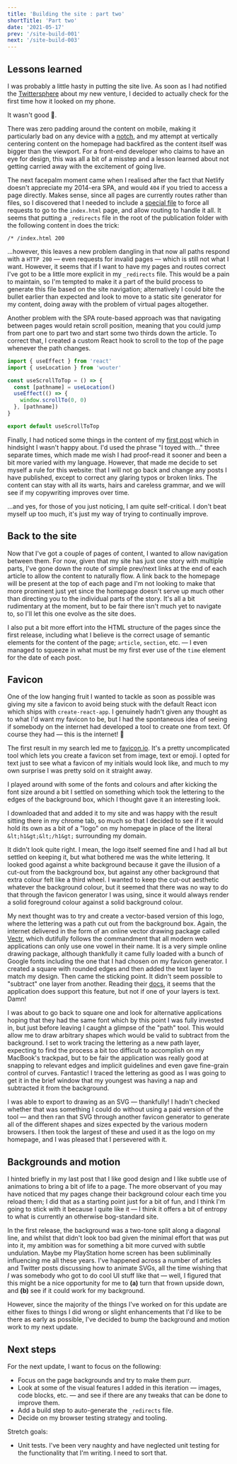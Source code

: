 ```yaml
---
title: 'Building the site : part two'
shortTitle: 'Part two'
date: '2021-05-17'
prev: '/site-build-001'
next: '/site-build-003'
---
```



## Lessons learned

I was probably a little hasty in putting the site live. As soon as I had notified the [Twittersphere](https://twitter.com/kevinpaxton82/status/1393278487939670023?ref_src=twsrc%5Etfw) about my new venture, I decided to actually check for the first time how it looked on my phone.

It wasn't good <Emoji alt="grimacing face emoji">😬</Emoji>.

There was zero padding around the content on mobile, making it particularly bad on any device with a [notch](https://guide.servify.in/phone-notch-design-explained/), and my attempt at vertically centering content on the homepage had backfired as the content itself was bigger than the viewport. For a front-end developer who claims to have an eye for design, this was all a
bit of a misstep and a lesson learned about not getting carried away with the excitement of going live.

The next facepalm moment came when I realised after the fact that Netlify doesn't appreciate my 2014-era SPA, and would `404` if you tried to access a page directly. Makes sense, since all pages are currently routes rather than files, so I discovered that I needed to include a [special file](https://www.netlify.com/blog/2019/01/16/redirect-rules-for-all-how-to-configure-redirects-for-your-static-site/#the-redirects-file) to force all requests to go to the `index.html` page, and allow routing to handle it all. It seems that putting a `_redirects` file in the root of the publication folder with the following content in does the trick:

```text
/* /index.html 200
```

...however, this leaves a new problem dangling in that now all paths respond with a `HTTP 200` &mdash; even requests for invalid pages &mdash; which is still not what I want. However, it seems that if I want to have my pages and routes correct I've got to be a little more explicit in my `_redirects` file. This would be a pain to maintain, so I'm tempted to make it a part of the build process to generate this file based on the site navigation; alternatively I could bite the bullet earlier than expected and look to move to a static site generator for my content, doing away with the problem of virtual pages altogether.

Another problem with the SPA route-based approach was that navigating between pages would retain scroll position, meaning that you could jump from part one to part two and start some two thirds down the article. To correct that, I created a custom React hook to scroll to the top of the page whenever the path changes.

```js
import { useEffect } from 'react'
import { useLocation } from 'wouter'

const useScrollToTop = () => {
  const [pathname] = useLocation()
  useEffect(() => {
    window.scrollTo(0, 0)
  }, [pathname])
}

export default useScrollToTop
```

Finally, I had noticed some things in the content of my [first post](/blog/site-build-001) which in hindsight I wasn't happy about. I'd used the phrase "I toyed with..." three separate times, which made me wish I had proof-read it sooner and been a bit more varied with my language. However, that made me decide to set myself a rule for this website: that I will not go back and change any posts I have published, except to correct any glaring typos or broken links. The content can stay with all its warts, hairs and careless grammar, and we will see if my copywriting improves over time.

...and yes, for those of you just noticing, I am quite self-critical. I don't beat myself up too much, it's just my way of trying to continually improve.

## Back to the site

Now that I've got a couple of pages of content, I wanted to allow navigation between them. For now, given that my site has just one story with multiple parts, I've gone down the route of simple prev/next links at the end of each article to allow the content to naturally flow. A link back to the homepage will be present at the top of each page and I'm not looking to make that more prominent just yet since the homepage doesn't serve up much other than directing you to the individual parts of the story. It's all a bit rudimentary at the moment, but to be fair there isn't much yet to navigate to, so I'll let this one evolve as the site does.

I also put a bit more effort into the HTML structure of the pages since the first release, including what I believe is the correct usage of semantic elements for the content of the page; `article`, `section`, etc. &mdash; I even managed to squeeze in what must be my first ever use of the `time` element for the date of each post.

## Favicon

One of the low hanging fruit I wanted to tackle as soon as possible was giving my site a favicon to avoid being stuck with the default React icon which ships with `create-react-app`. I genuinely hadn't given any thought as to what I'd want my favicon to be, but I had the spontaneous idea of seeing if somebody on the internet had developed a tool to create one from text. Of course they had &mdash; this is the internet! <Emoji alt="celebration emoji">🎉</Emoji>

The first result in my search led me to [favicon.io](https://favicon.io/). It's a pretty uncomplicated tool which lets you create a favicon set from image, text or emoji. I opted for text just to see what a favicon of my initials would look like, and much to my own surprise I was pretty sold on it straight away.

<ImageBlock
  src="/img/site-build-002/faviconio.png"
  alt="Screenshot of the faviconio website"
  caption="using favicon.io to create a favicon from text"
/>

I played around with some of the fonts and colours and after kicking the font size around a bit I settled on something which took the lettering to the edges of the background box, which I thought gave it an interesting look.

<ImageBlock
  src="/img/site-build-002/faviconio2.png"
  alt="Screenshot of my final favicon design"
  caption="playing with the options to get my preferred icon"
/>

I downloaded that and added it to my site and was happy with the result sitting there in my chrome tab, so much so that I decided to see if it would hold its own as a bit of a "logo" on my homepage in place of the literal `&lt;h1&gt;&lt;/h1&gt;` surrounding my domain.

<ImageBlock
  src="/img/site-build-002/sitelogo.png"
  caption="the homepage title with the favicon as a logo"
/>

It didn't look quite right. I mean, the logo itself seemed fine and I had all but settled on keeping it, but what bothered me was the white lettering. It looked good against a white background because it gave the illusion of a cut-out from the background box, but against any other background that extra colour felt like a third wheel. I wanted to keep the cut-out aesthetic whatever the background colour, but it seemed that there was no way to do that through the favicon generator I was using, since it would always render a solid foreground colour against a solid background colour.

My next thought was to try and create a vector-based version of this logo, where the lettering was a path cut out from the background box. Again, the internet delivered in the form of an online vector drawing package called [Vectr](https://vectr.com/), which dutifully follows the commandment that all modern web applications can only use one vowel in their name. It is a very simple online drawing package, although thankfully it came fully loaded with a bunch of Google fonts including the one that I had chosen on my favicon generator. I created a square with rounded edges and then added the text layer to match my design. Then came the sticking point. It didn't seem possible to "subtract" one layer from another. Reading their [docs](https://vectr.com/user-guide/workspace/workspace-tools/#geometry-tools), it seems that the application does support this feature, but not if one of your layers is text. Damn!

I was about to go back to square one and look for alternative applications hoping that they had the same font which by this point I was fully invested in, but just before leaving I caught a glimpse of the "path" tool. This would allow me to draw arbitrary shapes which would be valid to subtract from the background. I set to work tracing the lettering as a new path layer, expecting to find the process a bit too difficult to accomplish on my MacBook's trackpad, but to be fair the application was really good at snapping to relevant edges and implicit guidelines and even gave fine-grain control of curves. Fantastic! I traced the lettering as good as I was going to get it in the brief window that my youngest was having a nap and subtracted it from the background.

<ImageBlock
  src="/img/site-build-002/vectr.png"
  alt="Screenshot of using vectr to create the favicon"
  caption="a work in progress, showing the clipping path for the letter P"
/>

I was able to export to drawing as an SVG &mdash; thankfully! I hadn't checked whether that was something I could do without using a paid version of the tool &mdash; and then ran that SVG through another favicon generator to generate all of the different shapes and sizes expected by the various modern browsers. I then took the largest of these and used it as the logo on my homepage, and I was pleased that I persevered with it.

## Backgrounds and motion

I hinted briefly in my last post that I like good design and I like subtle use of animations to bring a bit of life to a page. The more observant of you may have noticed that my pages change their background colour each time you reload them; I did that as a starting point just for a bit of fun, and I think I'm going to stick with it because I quite like it &mdash; I think it offers a bit of entropy to what is currently an otherwise bog-standard site.

In the first release, the background was a two-tone split along a diagonal line, and whilst that didn't look too bad given the minimal effort that was put into it, my ambition was for something a bit more curved with subtle undulation. Maybe my PlayStation home screen has been subliminally influencing me all these years. I've happened across a
number of articles and Twitter posts discussing how to animate SVGs, all the time wishing that _I_ was somebody who got to do cool UI stuff like that &mdash; well, I figured that this might be a nice opportunity for me to **(a)** turn that frown upside down, and **(b)** see if it could work for my background.

However, since the majority of the things I've worked on for this update are either fixes to things I did wrong or slight enhancements that I'd like to be there as early as possible, I've decided to bump the background and motion work to my next update.

## Next steps

For the next update, I want to focus on the following:

- Focus on the page backgrounds and try to make them purr.
- Look at some of the visual features I added in this iteration &mdash; images, code blocks, etc. &mdash; and see if there are any tweaks that can be done to improve them.
- Add a build step to auto-generate the `_redirects` file.
- Decide on my browser testing strategy and tooling.

Stretch goals:

- Unit tests. I've been very naughty and have neglected unit testing for the functionality that I'm writing. I need to sort that.
